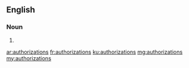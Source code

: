 ==English==

===Noun===
{{head|en|plural}}

# {{plural of|authorization|lang=en}}

[[ar:authorizations]]
[[fr:authorizations]]
[[ku:authorizations]]
[[mg:authorizations]]
[[my:authorizations]]